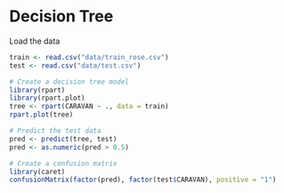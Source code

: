 # Decision Tree
Load the data
```r
train <- read.csv("data/train_rose.csv")
test <- read.csv("data/test.csv")
```

```r
# Create a decision tree model
library(rpart)
library(rpart.plot)
tree <- rpart(CARAVAN ~ ., data = train)
rpart.plot(tree)
```

```r
# Predict the test data
pred <- predict(tree, test)
pred <- as.numeric(pred > 0.5)
```

```r
# Create a confusion matrix
library(caret)
confusionMatrix(factor(pred), factor(test$CARAVAN), positive = "1")
```

